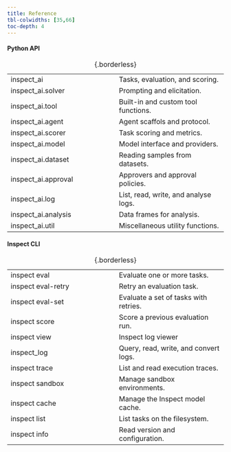 ```yaml
---
title: Reference
tbl-colwidths: [35,66]
toc-depth: 4
---
```



#### Python API

|  |  |
|----|----|
| [inspect_ai](inspect_ai.qmd) | Tasks, evaluation, and scoring. |
| [inspect_ai.solver](inspect_ai.solver.qmd) | Prompting and elicitation. |
| [inspect_ai.tool](inspect_ai.tool.qmd) | Built-in and custom tool functions. |
| [inspect_ai.agent](inspect_ai.agent.qmd) | Agent scaffols and protocol. |
| [inspect_ai.scorer](inspect_ai.scorer.qmd) | Task scoring and metrics. |
| [inspect_ai.model](inspect_ai.model.qmd) | Model interface and providers. |
| [inspect_ai.dataset](inspect_ai.dataset.qmd) | Reading samples from datasets. |
| [inspect_ai.approval](inspect_ai.approval.qmd) | Approvers and approval policies. |
| [inspect_ai.log](inspect_ai.log.qmd) | List, read, write, and analyse logs. |
| [inspect_ai.analysis](inspect_ai.analysis.qmd) | Data frames for analysis. |
| [inspect_ai.util](inspect_ai.util.qmd) | Miscellaneous utility functions. |

: {.borderless}

#### Inspect CLI

|  |  |
|------------------------------------|------------------------------------|
| [inspect eval](inspect_eval.qmd) | Evaluate one or more tasks. |
| [inspect eval-retry](inspect_eval-retry.qmd) | Retry an evaluation task. |
| [inspect eval-set](inspect_eval-set.qmd) | Evaluate a set of tasks with retries. |
| [inspect score](inspect_score.qmd) | Score a previous evaluation run. |
| [inspect view](inspect_view.qmd) | Inspect log viewer |
| [inspect_log](inspect_log.qmd) | Query, read, write, and convert logs. |
| [inspect trace](inspect_trace.qmd) | List and read execution traces. |
| [inspect sandbox](inspect_sandbox.qmd) | Manage sandbox environments. |
| [inspect cache](inspect_cache.qmd) | Manage the Inspect model cache. |
| [inspect list](inspect_list.qmd) | List tasks on the filesystem. |
| [inspect info](inspect_info.qmd) | Read version and configuration. |

: {.borderless}


```{=html}
<style>
.table td {
    padding-bottom: 0 !important;
}
a {
    text-decoration: none;
}
a:hover {
    text-decoration: underline;
}
</style>
```
